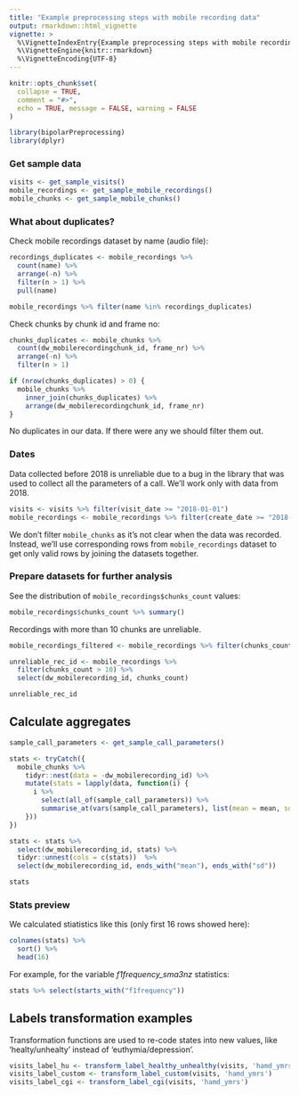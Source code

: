 ```yaml
---
title: "Example preprocessing steps with mobile recording data"
output: rmarkdown::html_vignette
vignette: >
  %\VignetteIndexEntry{Example preprocessing steps with mobile recording data}
  %\VignetteEngine{knitr::rmarkdown}
  %\VignetteEncoding{UTF-8}
---
```


```r
knitr::opts_chunk$set(
  collapse = TRUE,
  comment = "#>",
  echo = TRUE, message = FALSE, warning = FALSE
)
```


```r
library(bipolarPreprocessing)
library(dplyr)
```


### Get sample data

```r
visits <- get_sample_visits()
mobile_recordings <- get_sample_mobile_recordings()
mobile_chunks <- get_sample_mobile_chunks()
```

### What about duplicates?

Check mobile recordings dataset by name (audio file):
```r
recordings_duplicates <- mobile_recordings %>%
  count(name) %>% 
  arrange(-n) %>% 
  filter(n > 1) %>% 
  pull(name)

mobile_recordings %>% filter(name %in% recordings_duplicates)
```

Check chunks by chunk id and frame no:

```r
chunks_duplicates <- mobile_chunks %>% 
  count(dw_mobilerecordingchunk_id, frame_nr) %>% 
  arrange(-n) %>% 
  filter(n > 1)

if (nrow(chunks_duplicates) > 0) {
  mobile_chunks %>%
    inner_join(chunks_duplicates) %>%
    arrange(dw_mobilerecordingchunk_id, frame_nr)
}
```

No duplicates in our data. If there were any we should filter them out.


### Dates

Data collected before 2018 is unreliable due to a bug in the library that was used to collect all the parameters of a call. We'll work only with data from 2018.

```r
visits <- visits %>% filter(visit_date >= "2018-01-01")
mobile_recordings <- mobile_recordings %>% filter(create_date >= "2018-01-01")
```

We don't filter `mobile_chunks` as it's not clear when the data was recorded. Instead, we'll use corresponding rows from `mobile_recordings` dataset to get only valid rows by joining the datasets together.


### Prepare datasets for further analysis

See the distribution of `mobile_recordings$chunks_count` values:

```r
mobile_recordings$chunks_count %>% summary()
```

Recordings with more than 10 chunks are unreliable.

```r
mobile_recordings_filtered <- mobile_recordings %>% filter(chunks_count <= 10)

unreliable_rec_id <- mobile_recordings %>% 
  filter(chunks_count > 10) %>% 
  select(dw_mobilerecording_id, chunks_count)

unreliable_rec_id
```

## Calculate aggregates

```r
sample_call_parameters <- get_sample_call_parameters()

stats <- tryCatch({
  mobile_chunks %>% 
    tidyr::nest(data = -dw_mobilerecording_id) %>% 
    mutate(stats = lapply(data, function(i) {
      i %>%
        select(all_of(sample_call_parameters)) %>% 
        summarise_at(vars(sample_call_parameters), list(mean = mean, sd = sd))
    }))
})

stats <- stats %>% 
  select(dw_mobilerecording_id, stats) %>% 
  tidyr::unnest(cols = c(stats))  %>% 
  select(dw_mobilerecording_id, ends_with("mean"), ends_with("sd"))

stats
```


### Stats preview

We calculated stiatistics like this (only first 16 rows showed here):

```r
colnames(stats) %>%
  sort() %>% 
  head(16)
```

For example, for the variable *f1frequency_sma3nz* statistics:

```r
stats %>% select(starts_with("f1frequency"))
```

## Labels transformation examples

Transformation functions are used to re-code states into new values, like 'healty/unhealty' instead of 'euthymia/depression'.

```r
visits_label_hu <- transform_label_healthy_unhealthy(visits, 'hamd_ymrs')
visits_label_custom <- transform_label_custom(visits, 'hamd_ymrs')
visits_label_cgi <- transform_label_cgi(visits, 'hamd_ymrs')
```
